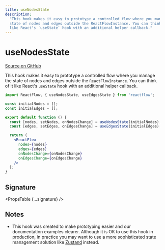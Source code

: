 ```yaml
---
title: useNodesState
description:
  "This hook makes it easy to prototype a controlled flow where you manage the
  state of nodes and edges outside the ReactFlowInstance. You can think of it
  like React's `useState` hook with an additional helper callback."
---
```



# useNodesState

[Source on GitHub](https://github.com/xyflow/xyflow/blob/v11/packages/core/src/hooks/useNodesEdgesState.ts/#L35)

This hook makes it easy to prototype a controlled flow where you manage the
state of nodes and edges outside the `ReactFlowInstance`. You can think of it
like React's `useState` hook with an additional helper callback.

```jsx
import ReactFlow, { useNodesState, useEdgesState } from 'reactflow';

const initialNodes = [];
const initialEdges = [];

export default function () {
  const [nodes, setNodes, onNodesChange] = useNodesState(initialNodes);
  const [edges, setEdges, onEdgesChange] = useEdgesState(initialEdges);

  return (
    <ReactFlow
      nodes={nodes}
      edges={edges}
      onNodesChange={onNodesChange}
      onEdgesChange={onEdgesChange}
    />
  );
}
```

## Signature

<PropsTable {...signature} />

## Notes

- This hook was created to make prototyping easier and our documentation
  examples clearer. Although it is OK to use this hook in production, in
  practice you may want to use a more sophisticated state management solution
  like [Zustand](https://reactflow.dev/docs/guides/state-management/) instead.
